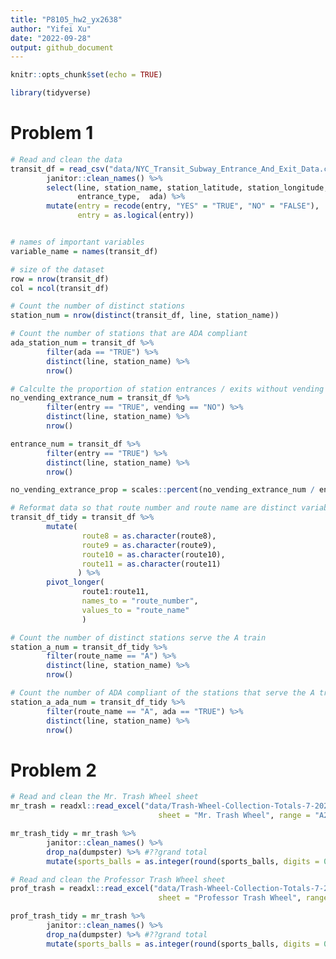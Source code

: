 ```yaml
---
title: "P8105_hw2_yx2638"
author: "Yifei Xu"
date: "2022-09-28"
output: github_document
---
```


```r
knitr::opts_chunk$set(echo = TRUE)
```

```r
library(tidyverse)
```


# Problem 1

```r
# Read and clean the data
transit_df = read_csv("data/NYC_Transit_Subway_Entrance_And_Exit_Data.csv") %>%
        janitor::clean_names() %>%
        select(line, station_name, station_latitude, station_longitude, route1:route11, entry, vending, 
               entrance_type,  ada) %>%
        mutate(entry = recode(entry, "YES" = "TRUE", "NO" = "FALSE"),
               entry = as.logical(entry))


# names of important variables
variable_name = names(transit_df)

# size of the dataset 
row = nrow(transit_df)
col = ncol(transit_df)
```

```r
# Count the number of distinct stations
station_num = nrow(distinct(transit_df, line, station_name))

# Count the number of stations that are ADA compliant
ada_station_num = transit_df %>%
        filter(ada == "TRUE") %>%
        distinct(line, station_name) %>%
        nrow()

# Calculte the proportion of station entrances / exits without vending allow entrance?????
no_vending_extrance_num = transit_df %>%
        filter(entry == "TRUE", vending == "NO") %>%
        distinct(line, station_name) %>%
        nrow()

entrance_num = transit_df %>%
        filter(entry == "TRUE") %>%
        distinct(line, station_name) %>%
        nrow()

no_vending_extrance_prop = scales::percent(no_vending_extrance_num / entrance_num, 0.01)
```

```r
# Reformat data so that route number and route name are distinct variables
transit_df_tidy = transit_df %>%
        mutate(
                route8 = as.character(route8),
                route9 = as.character(route9),
                route10 = as.character(route10),
                route11 = as.character(route11)
               ) %>%
        pivot_longer(
                route1:route11,
                names_to = "route_number",
                values_to = "route_name"
                )

# Count the number of distinct stations serve the A train
station_a_num = transit_df_tidy %>%
        filter(route_name == "A") %>%
        distinct(line, station_name) %>%
        nrow()

# Count the number of ADA compliant of the stations that serve the A train
station_a_ada_num = transit_df_tidy %>%
        filter(route_name == "A", ada == "TRUE") %>%
        distinct(line, station_name) %>%
        nrow()
```


# Problem 2

```r
# Read and clean the Mr. Trash Wheel sheet
mr_trash = readxl::read_excel("data/Trash-Wheel-Collection-Totals-7-2020-2.xlsx", 
                                 sheet = "Mr. Trash Wheel", range = "A2:N535") #???homes_power

mr_trash_tidy = mr_trash %>%
        janitor::clean_names() %>%
        drop_na(dumpster) %>% #??grand total
        mutate(sports_balls = as.integer(round(sports_balls, digits = 0)))
```

```r
# Read and clean the Professor Trash Wheel sheet
prof_trash = readxl::read_excel("data/Trash-Wheel-Collection-Totals-7-2020-2.xlsx", 
                                 sheet = "Professor Trash Wheel", range = "A2:N117") #???homes_power

prof_trash_tidy = mr_trash %>%
        janitor::clean_names() %>%
        drop_na(dumpster) %>% #??grand total
        mutate(sports_balls = as.integer(round(sports_balls, digits = 0)))

```










